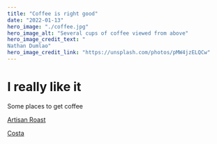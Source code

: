 ```yaml
---
title: "Coffee is right good"
date: "2022-01-13"
hero_image: "./coffee.jpg"
hero_image_alt: "Several cups of coffee viewed from above"
hero_image_credit_text: "
Nathan Dumlao"
hero_image_credit_link: "https://unsplash.com/photos/pMW4jzELQCw"
---
```


# I really like it

Some places to get coffee

[Artisan Roast](https://artisanroast.co.uk/)

[Costa](https://www.costa.co.uk/)
